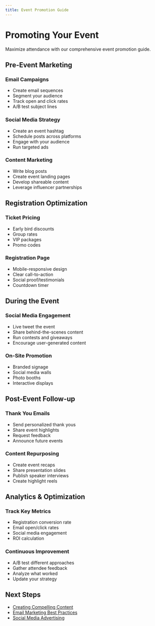 ```yaml
---
title: Event Promotion Guide
---
```


# Promoting Your Event

Maximize attendance with our comprehensive event promotion guide.

## Pre-Event Marketing

### Email Campaigns
- Create email sequences
- Segment your audience
- Track open and click rates
- A/B test subject lines

### Social Media Strategy
- Create an event hashtag
- Schedule posts across platforms
- Engage with your audience
- Run targeted ads

### Content Marketing
- Write blog posts
- Create event landing pages
- Develop shareable content
- Leverage influencer partnerships

## Registration Optimization

### Ticket Pricing
- Early bird discounts
- Group rates
- VIP packages
- Promo codes

### Registration Page
- Mobile-responsive design
- Clear call-to-action
- Social proof/testimonials
- Countdown timer

## During the Event

### Social Media Engagement
- Live tweet the event
- Share behind-the-scenes content
- Run contests and giveaways
- Encourage user-generated content

### On-Site Promotion
- Branded signage
- Social media walls
- Photo booths
- Interactive displays

## Post-Event Follow-up

### Thank You Emails
- Send personalized thank yous
- Share event highlights
- Request feedback
- Announce future events

### Content Repurposing
- Create event recaps
- Share presentation slides
- Publish speaker interviews
- Create highlight reels

## Analytics & Optimization

### Track Key Metrics
- Registration conversion rate
- Email open/click rates
- Social media engagement
- ROI calculation

### Continuous Improvement
- A/B test different approaches
- Gather attendee feedback
- Analyze what worked
- Update your strategy

## Next Steps
- [Creating Compelling Content](./content-creation)
- [Email Marketing Best Practices](./email-marketing)
- [Social Media Advertising](./social-ads)

